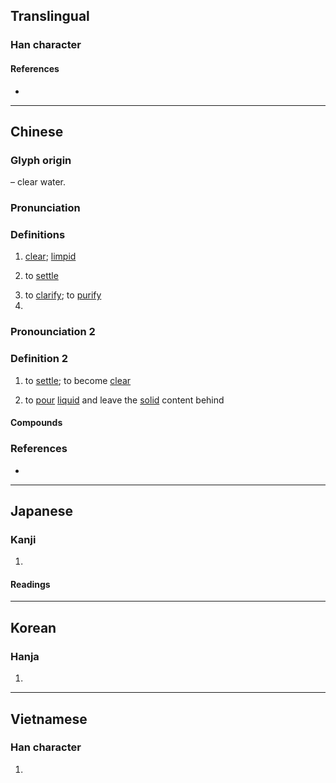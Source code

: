 {{character info/new}}
{{also|澂}}
==Translingual==

===Han character===
{{Han char|rn=85|rad=水|as=12|sn=15|four=32118|canj=ENOT|ids=⿰氵登}}

====References====
* {{Han ref|kx=0651.240|dkj=18315|dj=1061.260|hdz=31750.060|uh=6F84|ud=28548|bh=BCE1|bd=48353}}

----

==Chinese==
{{zh-forms}}

===Glyph origin===
{{Han etym}}
{{Han compound|水|alt1=氵|t1=water|登|ls=psc|c1=s|c2=p}} – clear water.

===Pronunciation===
{{zh-pron
|m=chéng
|c=cing4
|h=pfs=chhṳ̀n
|mn=têng
|mc=y
|oc=y
|cat=adj, v, proper noun
}}

===Definitions===
{{zh-hanzi}}

# [[clear]]; [[limpid]]
# {{lb|zh|of liquid}} to [[settle]]
# to [[clarify]]; to [[purify]]
# {{surname|lang=zh}}

===Pronounciation 2===
{{zh-pron
|m=dèng
|c=dang6
|h=pfs=
|mn=
|mc=y
|oc=y
|cat=v
}}

===Definition 2===
{{zh-hanzi}}

# {{lb|zh|of liquid}} to [[settle]]; to become [[clear]]
# to [[pour]] [[liquid]] and leave the [[solid]] content behind

====Compounds====
{{zh-der|佛圖澄|吳澄|掏澄|攬轡澄清|泓澄|淘澄|淘澄飛跌|清澄|澄心|澄心堂紙|澄思寂慮|澄明|澄泥硯|澄淨|澄清|澄清天下|澄清湖|澄源正本|澄澈|澄澹精致|澄瑩|澄空|澄觀|澄邁縣|碧澄澄|空水澄鮮|端本澄源|許景澄|黃澄澄}}

===References===
* {{R:yue:Hanzi}}

----

==Japanese==

===Kanji===
{{ja-kanji|grade=c|rs=水12}}

# {{defn|lang=ja|sort=水12}}

====Readings====
{{ja-readings|goon=じょう<ぢよう|kanon=ちょう|kun=す-ます,す-む}}

----

==Korean==

===Hanja===
{{ko-hanja|hangeul=징|eumhun=|rv=jing|mr=ching|y=cing}}

# {{defn|lang=ko|sort=水12}}

----

==Vietnamese==

===Han character===
{{vi-hantu|[[trừng]], [[chừng]], [[xừng]]|rs=水12}}

# {{defn|lang=vi|sort=水12}}